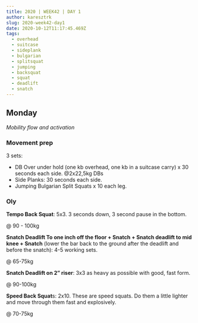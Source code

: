 ```yaml
---
title: 2020 | WEEK42 | DAY 1
author: karesztrk
slug: 2020-week42-day1
date: 2020-10-12T11:17:45.469Z
tags:
  - overhead
  - suitcase
  - sideplank
  - bulgarian
  - splitsquat
  - jumping
  - backsquat
  - squat
  - deadlift
  - snatch
---
```


## Monday

_Mobility flow and activation_

### Movement prep

3 sets:

- DB Over under hold (one kb overhead, one kb in a suitcase carry) x 30 seconds each side. @2x22,5kg DBs
- Side Planks: 30 seconds each side.
- Jumping Bulgarian Split Squats x 10 each leg.

### Oly

**Tempo Back Squat**: 5x3. 3 seconds down, 3 second pause in the bottom.

@ 90 - 100kg

**Snatch Deadlift To one inch off the floor + Snatch + Snatch deadlift to mid knee + Snatch** (lower the bar back to the ground after the deadlift and before the snatch): 4-5 working sets.

@ 65-75kg

**Snatch Deadlift on 2” riser**: 3x3 as heavy as possible with good, fast form.

@ 90-100kg

**Speed Back Squat**s: 2x10. These are speed squats. Do them a little lighter and move through them fast and explosively.

@ 70-75kg

